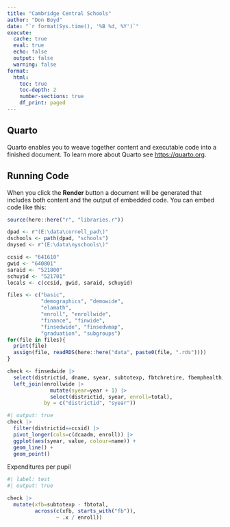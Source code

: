 ```yaml
---
title: "Cambridge Central Schools"
author: "Don Boyd"
date: "`r format(Sys.time(), '%B %d, %Y')`"
execute:
  cache: true
  eval: true
  echo: false
  output: false
  warning: false
format:
  html:
    toc: true
    toc-depth: 2
    number-sections: true
    df_print: paged
---
```


## Quarto

<!-- New opts: -->

<!-- format: html -->

<!-- editor: visual -->

<!-- editor_options: -->

<!--   chunk_output_type: inline -->

Quarto enables you to weave together content and executable code into a finished document. To learn more about Quarto see <https://quarto.org>.

## Running Code

When you click the **Render** button a document will be generated that includes both content and the output of embedded code. You can embed code like this:

```r
source(here::here("r", "libraries.r"))

```

```r
dpad <- r"(E:\data\cornell_pad\)"
dschools <- path(dpad, "schools")
dnysed <- r"(E:\data\nyschools\)"

```

```r

ccsid <- "641610"
gwid <- "640801"
saraid <- "521800"
schuyid <- "521701"
locals <- c(ccsid, gwid, saraid, schuyid)

```

```r
files <- c("basic", 
           "demographics", "demowide",
           "elamath",
           "enroll", "enrollwide",
           "finance", "finwide",
           "finsedwide", "finsedvmap",
           "graduation", "subgroups")
for(file in files){
  print(file)
  assign(file, readRDS(here::here("data", paste0(file, ".rds"))))
}

check <- finsedwide |>
  select(districtid, dname, syear, subtotexp, fbtchretire, fbemphealth, fbtotal, dcaadm) |> 
  left_join(enrollwide |> 
              mutate(syear=year + 1) |> 
              select(districtid, syear, enroll=total),
            by = c("districtid", "syear"))


```

```r
#| output: true
check |> 
  filter(districtid==ccsid) |> 
  pivot_longer(cols=c(dcaadm, enroll)) |> 
  ggplot(aes(syear, value, colour=name)) +
  geom_line() +
  geom_point()
```

Expenditures per pupil

```r
#| label: test
#| output: true

check |> 
  mutate(xfb=subtotexp - fbtotal,
         across(c(xfb, starts_with("fb")),
                ~ .x / enroll))

```
